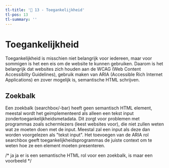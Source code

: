 ```yaml
---
tl-title: '👾 13 - Toegankelijkheid'
tl-pos: 13
tl-summary: ''
---
```


# Toegankelijkheid

Toegankelijkheid is misschien niet belangrijk voor iedereen, maar voor sommigen is het een eis
om de website te kunnen gebruiken. Daarom is het belangrijk dat websites zich houden aan de
WCAG (Web Content Accessiblity Guidelines), gebruik maken van ARIA (Accessible Rich
Internet Applications) en zover mogelijk is, semantische HTML schrijven.

## Zoekbalk

Een zoekbalk (searchbox/-bar) heeft geen semantisch HTML element, meestal wordt het geimplementeerd
als alleen een tekst input zondertoegankelijkheidsmetadata. Dit zorgt voor problemen met programmas
zoals schermlezers (leest websites voor), die niet zullen weten wat ze moeten doen met de input.
Meestal zal een input als deze dan worden voorgelezen als "tekst input". Het toevoegen van de ARIA
rol searchbox geeft toegankelijkheidsprogrammas de juiste context om te weten hoe ze een element
moeten presenteren.

/* ja ja er is een semantische HTML rol voor een zoekbalk, is maar een voorbeeld */
